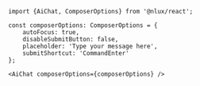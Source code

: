 ```tsx
import {AiChat, ComposerOptions} from '@nlux/react';

const composerOptions: ComposerOptions = {
    autoFocus: true,
    disableSubmitButton: false,
    placeholder: 'Type your message here',
    submitShortcut: 'CommandEnter'
};
```
```tsx
<AiChat composerOptions={composerOptions} />
```